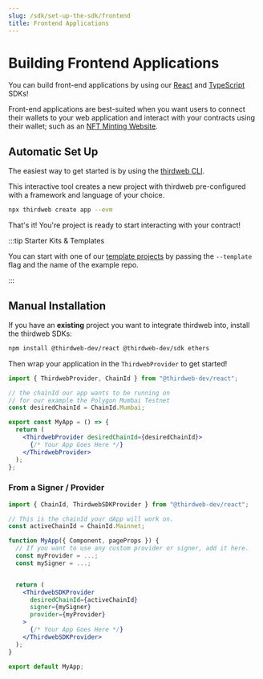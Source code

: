 ```yaml
---
slug: /sdk/set-up-the-sdk/frontend
title: Frontend Applications
---
```



# Building Frontend Applications

You can build front-end applications by using our [React](/react) and [TypeScript](/typescript) SDKs!

Front-end applications are best-suited when you want users to connect their wallets to your web application and interact with your contracts using their wallet; such as an [NFT Minting Website](/templates/nft-drop).

## Automatic Set Up

The easiest way to get started is by using the [thirdweb CLI](/cli).

This interactive tool creates a new project with thirdweb pre-configured with a framework and language of your choice.

```bash
npx thirdweb create app --evm
```

That's it! You're project is ready to start interacting with your contract!

:::tip Starter Kits & Templates

You can start with one of our [template projects](/templates) by passing the `--template` flag and the name of the example repo.

:::

## Manual Installation

If you have an **existing** project you want to integrate thirdweb into, install the thirdweb SDKs:

```bash
npm install @thirdweb-dev/react @thirdweb-dev/sdk ethers
```

Then wrap your application in the `ThirdwebProvider` to get started!

```jsx
import { ThirdwebProvider, ChainId } from "@thirdweb-dev/react";

// the chainId our app wants to be running on
// for our example the Polygon Mumbai Testnet
const desiredChainId = ChainId.Mumbai;

export const MyApp = () => {
  return (
    <ThirdwebProvider desiredChainId={desiredChainId}>
      {/* Your App Goes Here */}
    </ThirdwebProvider>
  );
};
```

### From a Signer / Provider

```jsx
import { ChainId, ThirdwebSDKProvider } from "@thirdweb-dev/react";

// This is the chainId your dApp will work on.
const activeChainId = ChainId.Mainnet;

function MyApp({ Component, pageProps }) {
  // If you want to use any custom provider or signer, add it here.
  const myProvider = ...;
  const mySigner = ...;


  return (
    <ThirdwebSDKProvider
      desiredChainId={activeChainId}
      signer={mySigner}
      provider={myProvider}
    >
      {/* Your App Goes Here */}
    </ThirdwebSDKProvider>
  );
}

export default MyApp;
```
